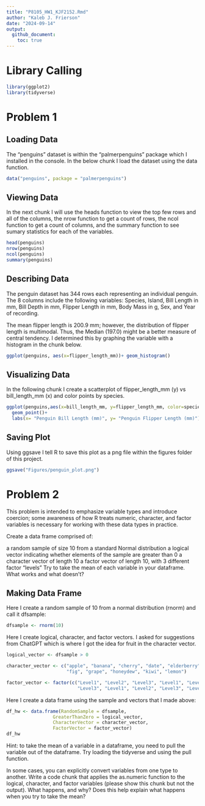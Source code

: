 ```yaml
---
title: "P8105_HW1_KJF2152.Rmd"
author: "Kaleb J. Frierson"
date: "2024-09-14"
output: 
  github_document:
    toc: true
---
```


# Library Calling

```r

library(ggplot2)
library(tidyverse)

```


# Problem 1

## Loading Data

The "penguins" dataset is within the "palmerpenguins" package which I installed in the console. In the below chunk I load the dataset using the data function. 


```r

data("penguins", package = "palmerpenguins")

```

## Viewing Data

In the next chunk I will use the heads function to view the top few rows and all of the columns, the nrow function to get a count of rows, the ncol function to get a count of columns, and the summary function to see sumary statistics for each of the variables. 

```r

head(penguins)
nrow(penguins)
ncol(penguins)
summary(penguins)

```
## Describing Data

The penguin dataset has 344 rows each representing an individual penguin. The 8 columns include the following variables: Species, Island, Bill Length in mm, Bill Depth in mm, Flipper Length in mm, Body Mass in g, Sex, and Year of recording. 

The mean flipper length is 200.9 mm; however, the distribution of flipper length is multimodal. Thus, the Median (197.0) might be a better measure of central tendency. I determined this by graphing the variable with a histogram in the chunk below. 

```r

ggplot(penguins, aes(x=flipper_length_mm))+ geom_histogram()

```

## Visualizing Data

In the following chunk I create a scatterplot of flipper_length_mm (y) vs bill_length_mm (x) and color points by species.

```r

ggplot(penguins,aes(x=bill_length_mm, y=flipper_length_mm, color=species))+
  geom_point()+
  labs(x= "Penguin Bill Length (mm)", y= "Penguin Flipper Length (mm)")

```
## Saving Plot

Using ggsave I tell R to save this plot as a png file within the figures folder of this project. 

```r
ggsave("Figures/penguin_plot.png")

```

# Problem 2

This problem is intended to emphasize variable types and introduce coercion; some awareness of how R treats numeric, character, and factor variables is necessary for working with these data types in practice.

Create a data frame comprised of:

a random sample of size 10 from a standard Normal distribution
a logical vector indicating whether elements of the sample are greater than 0
a character vector of length 10
a factor vector of length 10, with 3 different factor “levels”
Try to take the mean of each variable in your dataframe. What works and what doesn’t?

## Making Data Frame

Here I create a random sample of 10 from a normal distribution (rnorm) and call it dfsample:

```r
dfsample <- rnorm(10)
```

Here I create logical, character, and factor vectors. I asked for suggestions from ChatGPT which is where I got the idea for fruit in the character vector.

```r
logical_vector <- dfsample > 0

character_vector <- c("apple", "banana", "cherry", "date", "elderberry", 
                      "fig", "grape", "honeydew", "kiwi", "lemon")

factor_vector <- factor(c("Level1", "Level2", "Level3", "Level1", "Level2", 
                          "Level3", "Level1", "Level2", "Level3", "Level1"))
```

Here I create a data frame using the sample and vectors that I made above: 

```r
df_hw <- data.frame(RandomSample = dfsample,
                 GreaterThanZero = logical_vector,
                 CharacterVector = character_vector,
                 FactorVector = factor_vector)
df_hw
```

Hint: to take the mean of a variable in a dataframe, you need to pull the variable out of the dataframe. Try loading the tidyverse and using the pull function.

In some cases, you can explicitly convert variables from one type to another. Write a code chunk that applies the as.numeric function to the logical, character, and factor variables (please show this chunk but not the output). What happens, and why? Does this help explain what happens when you try to take the mean?




















